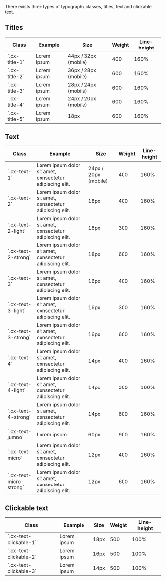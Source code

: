
<Meta title="Basics/Typography classes" />

<Title>Typography classes</Title>
<Subtitle>
	There exists three types of typography classes, titles, text and clickable text.
</Subtitle>

## Titles

<table>
  <thead>
    <tr>
      <th>Class</th>
      <th>Example</th>
      <th>Size</th>
      <th>Weight</th>
      <th>Line-height</th>
    </tr>
  </thead>

  <tbody>
    <tr>
      <td>`.cx-title-1`</td>
      <td className='cx-title-1'>Lorem ipsum</td>
      <td>44px / 32px (mobile)</td>
      <td>400</td>
      <td>160%</td>
    </tr>
    <tr>
      <td>`.cx-title-2`</td>
      <td className='cx-title-2'>Lorem ipsum</td>
      <td>36px / 28px (mobile)</td>
      <td>600</td>
      <td>160%</td>
    </tr>
    <tr>
      <td>`.cx-title-3`</td>
      <td className='cx-title-3'>Lorem ipsum</td>
      <td>28px / 24px (mobile)</td>
      <td>600</td>
      <td>160%</td>
    </tr>
    <tr>
      <td>`.cx-title-4`</td>
      <td className='cx-title-4'>Lorem ipsum</td>
      <td>24px / 20px (mobile)</td>
      <td>600</td>
      <td>160%</td>
    </tr>
    <tr>
      <td>`.cx-title-5`</td>
      <td className='cx-title-5'>Lorem ipsum</td>
      <td>18px</td>
      <td>600</td>
      <td>160%</td>
    </tr>
  </tbody>
</table>

## Text

<table>
  <thead>
    <tr>
      <th>Class</th>
      <th>Example</th>
      <th>Size</th>
      <th>Weight</th>
      <th>Line-height</th>
    </tr>
  </thead>

  <tbody>
    <tr>
      <td>`.cx-text-1`</td>
      <td className='cx-text-1'>Lorem ipsum dolor sit amet, consectetur adipiscing elit.</td>
      <td>24px / 20px (mobile)</td>
      <td>400</td>
      <td>160%</td>
    </tr>
    <tr>
      <td>`.cx-text-2`</td>
      <td className='cx-text-2'>Lorem ipsum dolor sit amet, consectetur adipiscing elit.</td>
      <td>18px</td>
      <td>400</td>
      <td>160%</td>
    </tr>
    <tr>
      <td>`.cx-text-2-light`</td>
      <td className='cx-text-2-light'>Lorem ipsum dolor sit amet, consectetur adipiscing elit.</td>
      <td>18px</td>
      <td>300</td>
      <td>160%</td>
    </tr>
    <tr>
      <td>`.cx-text-2-strong`</td>
      <td className='cx-text-2-strong'>Lorem ipsum dolor sit amet, consectetur adipiscing elit.</td>
      <td>18px</td>
      <td>600</td>
      <td>160%</td>
    </tr>
    <tr>
      <td>`.cx-text-3`</td>
      <td className='cx-text-3'>Lorem ipsum dolor sit amet, consectetur adipiscing elit.</td>
      <td>16px</td>
      <td>400</td>
      <td>160%</td>
    </tr>
    <tr>
      <td>`.cx-text-3-light`</td>
      <td className='cx-text-3-light'>Lorem ipsum dolor sit amet, consectetur adipiscing elit.</td>
      <td>16px</td>
      <td>300</td>
      <td>160%</td>
    </tr>
    <tr>
      <td>`.cx-text-3-strong`</td>
      <td className='cx-text-3-strong'>Lorem ipsum dolor sit amet, consectetur adipiscing elit.</td>
      <td>16px</td>
      <td>600</td>
      <td>160%</td>
    </tr>
    <tr>
      <td>`.cx-text-4`</td>
      <td className='cx-text-4'>Lorem ipsum dolor sit amet, consectetur adipiscing elit.</td>
      <td>14px</td>
      <td>400</td>
      <td>160%</td>
    </tr>
    <tr>
      <td>`.cx-text-4-light`</td>
      <td className='cx-text-4-light'>Lorem ipsum dolor sit amet, consectetur adipiscing elit.</td>
      <td>14px</td>
      <td>300</td>
      <td>160%</td>
    </tr>
    <tr>
      <td>`.cx-text-4-strong`</td>
      <td className='cx-text-4-strong'>Lorem ipsum dolor sit amet, consectetur adipiscing elit.</td>
      <td>14px</td>
      <td>600</td>
      <td>160%</td>
    </tr>
    <tr>
      <td>`.cx-text-jumbo`</td>
      <td className='cx-text-jumbo'>Lorem ipsum</td>
      <td>60px</td>
      <td>900</td>
      <td>160%</td>
    </tr>
    <tr>
      <td>`.cx-text-micro`</td>
      <td className='cx-text-micro'>Lorem ipsum dolor sit amet, consectetur adipiscing elit.</td>
      <td>12px</td>
      <td>400</td>
      <td>160%</td>
    </tr>
    <tr>
      <td>`.cx-text-micro-strong`</td>
      <td className='cx-text-micro-strong'>Lorem ipsum dolor sit amet, consectetur adipiscing elit.</td>
      <td>12px</td>
      <td>600</td>
      <td>160%</td>
    </tr>

  </tbody>
</table>

## Clickable text

<table>
  <thead>
    <tr>
      <th>Class</th>
      <th>Example</th>
      <th>Size</th>
      <th>Weight</th>
      <th>Line-height</th>
    </tr>
  </thead>

  <tbody>
    <tr>
      <td>`.cx-text-clickable-1`</td>
      <td className='cx-text-clickable-1'>Lorem ipsum</td>
      <td>18px</td>
      <td>500</td>
      <td>100%</td>
    </tr>
    <tr>
      <td>`.cx-text-clickable-2`</td>
      <td className='cx-text-clickable-2'>Lorem ipsum</td>
      <td>16px</td>
      <td>500</td>
      <td>100%</td>
    </tr>
    <tr>
      <td>`.cx-text-clickable-3`</td>
      <td className='cx-text-clickable-3'>Lorem ipsum</td>
      <td>14px</td>
      <td>500</td>
      <td>100%</td>
    </tr>
  </tbody>
</table>
